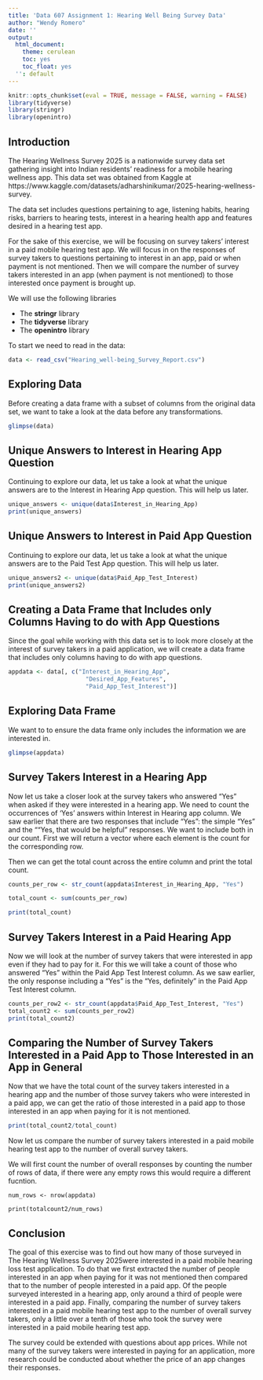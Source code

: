 ```yaml
---
title: 'Data 607 Assignment 1: Hearing Well Being Survey Data'
author: "Wendy Romero"
date: ''
output:
  html_document:
    theme: cerulean
    toc: yes
    toc_float: yes
  '': default
---
```


```r
knitr::opts_chunk$set(eval = TRUE, message = FALSE, warning = FALSE)
library(tidyverse)
library(stringr)
library(openintro)
```


## Introduction

The Hearing Wellness Survey 2025 is a nationwide survey data set gathering insight into Indian residents’ readiness for a mobile hearing wellness app. This data set was obtained from Kaggle at https://www.kaggle.com/datasets/adharshinikumar/2025-hearing-wellness-survey.

The data set includes questions pertaining to age, listening habits, hearing risks, barriers to hearing tests, interest in a hearing health app and features desired in a hearing test app.

For the sake of this exercise, we will be focusing on survey takers' interest in a paid mobile hearing test app. We will focus in on the responses of survey takers to questions pertaining to interest in an app, paid or when payment is not mentioned. Then we will compare the number of survey takers interested in an app (when payment is not mentioned) to those interested once payment is brought up.  

We will use the following libraries 

-  The **stringr** library 
-  The **tidyverse** library  
-  The **openintro** library 



To start we need to read in the data:

```r
data <- read_csv("Hearing_well-being_Survey_Report.csv")
```


## Exploring Data
Before creating a data frame with a subset of columns from the original data set, we want to take a look at the data before any transformations. 

```r
glimpse(data)
```

## Unique Answers to Interest in Hearing App Question

Continuing to explore our data, let us take a look at what the unique answers are to the Interest in Hearing App question. This will help us later. 


```r
unique_answers <- unique(data$Interest_in_Hearing_App)
print(unique_answers)
```

## Unique Answers to Interest in Paid App Question

Continuing to explore our data, let us take a look at what the unique answers are to the Paid Test App question. This will help us later.

```r
unique_answers2 <- unique(data$Paid_App_Test_Interest)
print(unique_answers2)
```

## Creating a Data Frame that Includes only Columns Having to do with App Questions

Since the goal while working with this data set is to look more closely at the interest of survey takers in a paid application, we will create a data frame that includes only columns having to do with app questions.

```r

appdata <- data[, c("Interest_in_Hearing_App", 
                      "Desired_App_Features", 
                      "Paid_App_Test_Interest")]
```


## Exploring Data Frame

We want to to ensure the data frame only includes the information we are interested in.

```r
glimpse(appdata)
```


## Survey Takers Interest in a Hearing App

Now let us take a closer look at the survey takers who answered "Yes" when asked if they were interested in a hearing app. We need to count the occurrences of 'Yes' answers within Interest in Hearing app column. We saw earlier that there are two responses that include "Yes": the simple "Yes" and the ""Yes, that would be helpful" responses. We want to include both in our count. First we will return a vector where each element is the count for the corresponding row.

Then we can get the total count across the entire column and print the total count. 

```r

counts_per_row <- str_count(appdata$Interest_in_Hearing_App, "Yes")

total_count <- sum(counts_per_row)

print(total_count)
```


## Survey Takers Interest in a Paid Hearing App

Now we will look at the number of survey takers that were interested in app even if they had to pay for it. For this we will take a count of those who answered "Yes" within the Paid App Test Interest column. As we saw earlier, the only response including a "Yes" is the "Yes, definitely" in the Paid App Test Interest column.

```r
counts_per_row2 <- str_count(appdata$Paid_App_Test_Interest, "Yes")
total_count2 <- sum(counts_per_row2)
print(total_count2)
```


## Comparing the Number of Survey Takers Interested in a Paid App to Those Interested in an App in General 

Now that we have the total count of the survey takers interested in a hearing app and the number of those survey takers who were interested in a paid app, we can get the ratio of those interested in a paid app to those interested in an app when paying for it is not mentioned.

```r
print(total_count2/total_count)
```

Now let us compare the number of survey takers interested in a paid mobile hearing test app to the number of overall survey takers.

We will first count the number of overall responses by counting the number of rows of data, if there were any empty rows this would require a different fucntion.

```ratio
num_rows <- nrow(appdata)

print(totalcount2/num_rows)
```


## Conclusion

The goal of this exercise was to find out how many of those surveyed in The Hearing Wellness Survey 2025were interested in a paid mobile hearing loss test application. To do that we first extracted the number of people interested in an app when paying for it was not mentioned then compared that to the number of people interested in a paid app. Of the people surveyed interested in a hearing app, only around a third of people were interested in a paid app. Finally, comparing the number of survey takers interested in a paid mobile hearing test app to the number of overall survey takers, only a little over a tenth of those who took the survey were interested in a paid mobile hearing test app. 

The survey could be extended with questions about app prices. While not many of the survey takers were interested in paying for an application, more research could be conducted about whether the price of an app changes their responses. 

